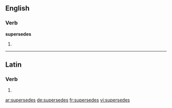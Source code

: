==English==

===Verb===
'''supersedes'''

# {{third-person singular of|supersede}}

----

==Latin==

===Verb===
{{la-verb-form|supersedēs}}

# {{conjugation of|supersedeo|supersedeō|2|s|pres|act|ind|lang=la}}

[[ar:supersedes]]
[[de:supersedes]]
[[fr:supersedes]]
[[vi:supersedes]]